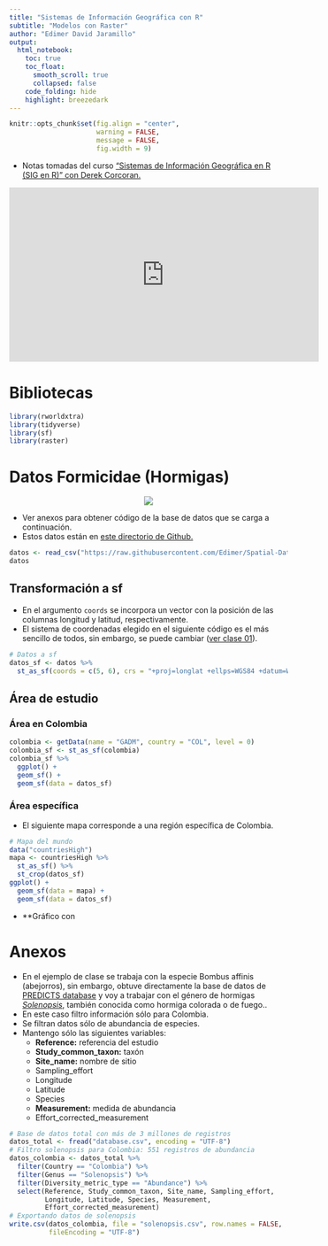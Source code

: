 ```yaml
---
title: "Sistemas de Información Geográfica con R"
subtitle: "Modelos con Raster"
author: "Edimer David Jaramillo"
output:
  html_notebook:
    toc: true
    toc_float:
      smooth_scroll: true
      collapsed: false
    code_folding: hide
    highlight: breezedark
---
```


```r
knitr::opts_chunk$set(fig.align = "center",
                      warning = FALSE,
                      message = FALSE,
                      fig.width = 9)
```


- Notas tomadas del curso ["Sistemas de Información Geográfica en R (SIG en R)" con Derek Corcoran.](https://www.youtube.com/watch?v=9e-zDQPGhBo&ab_channel=DerekCorcoran)

<iframe width="560" height="315" src="https://www.youtube.com/embed/9e-zDQPGhBo" frameborder="0" allowfullscreen></iframe>

# Bibliotecas

```r
library(rworldxtra)
library(tidyverse)
library(sf)
library(raster)
```

# Datos Formicidae (Hormigas)

<center>
<img src = "img/hormiga.PNG" />
</center>

- Ver anexos para obtener código de la base de datos que se carga a continuación.
- Estos datos están en [este directorio de Github.](https://github.com/Edimer/Spatial-Data-Science/blob/main/SIG_R/data/Solenopsis.csv)

```r
datos <- read_csv("https://raw.githubusercontent.com/Edimer/Spatial-Data-Science/main/SIG_R/data/Solenopsis.csv")
datos
```

## Transformación a sf

- En el argumento `coords` se incorpora un vector con la posición de las columnas longitud y latitud, respectivamente.
- El sistema de coordenadas elegido en el siguiente código es el más sencillo de todos, sin embargo, se puede cambiar ([ver clase 01](https://rpubs.com/Edimer/673433)).

```r
# Datos a sf
datos_sf <- datos %>% 
  st_as_sf(coords = c(5, 6), crs = "+proj=longlat +ellps=WGS84 +datum=WGS84 +no_defs +towgs84=0,0,0")
```

## Área de estudio {.tabset .tabset-fade .tabset-pills}

### Área en Colombia

```r
colombia <- getData(name = "GADM", country = "COL", level = 0)
colombia_sf <- st_as_sf(colombia)
colombia_sf %>% 
  ggplot() + 
  geom_sf() +
  geom_sf(data = datos_sf)
```

### Área específica

- El siguiente mapa corresponde a una región específica de Colombia.

```r
# Mapa del mundo
data("countriesHigh")
mapa <- countriesHigh %>% 
  st_as_sf() %>%
  st_crop(datos_sf)
ggplot() +
  geom_sf(data = mapa) +
  geom_sf(data = datos_sf)
```

- **Gráfico con

# Anexos

- En el ejemplo de clase se trabaja con la especie Bombus affinis (abejorros), sin embargo, obtuve directamente la base de datos de [PREDICTS database](https://data.nhm.ac.uk/dataset/the-2016-release-of-the-predicts-database) y voy a trabajar con el género de hormigas [*Solenopsis*,](https://es.wikipedia.org/wiki/Solenopsis) también conocida como hormiga colorada o de fuego..
-  En este caso filtro información sólo para Colombia.
- Se filtran datos sólo de abundancia de especies.
- Mantengo sólo las siguientes variables:
  - **Reference:** referencia del estudio
  - **Study_common_taxon:** taxón
  - **Site_name:** nombre de sitio
  - Sampling_effort
  - Longitude
  - Latitude
  - Species
  - **Measurement:** medida de abundancia
  - Effort_corrected_measurement

```r
# Base de datos total con más de 3 millones de registros
datos_total <- fread("database.csv", encoding = "UTF-8")
# Filtro solenopsis para Colombia: 551 registros de abundancia
datos_colombia <- datos_total %>% 
  filter(Country == "Colombia") %>% 
  filter(Genus == "Solenopsis") %>%  
  filter(Diversity_metric_type == "Abundance") %>% 
  select(Reference, Study_common_taxon, Site_name, Sampling_effort,
         Longitude, Latitude, Species, Measurement, 
         Effort_corrected_measurement) 
# Exportando datos de solenopsis
write.csv(datos_colombia, file = "solenopsis.csv", row.names = FALSE,
          fileEncoding = "UTF-8")
```



